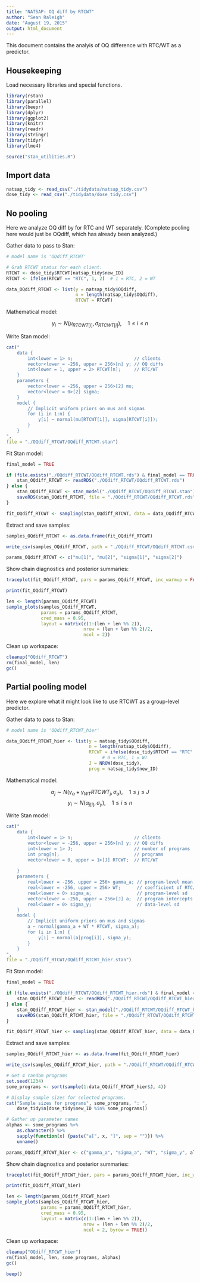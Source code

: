```yaml
---
title: "NATSAP- OQ diff by RTCWT"
author: "Sean Raleigh"
date: "August 19, 2015"
output: html_document
---
```


This document contains the analyis of OQ difference with RTC/WT as a predictor.

## Housekeeping

Load necessary libraries and special functions.

```r
library(rstan)
library(parallel)
library(beepr)
library(dplyr)
library(ggplot2)
library(knitr)
library(readr)
library(stringr)
library(tidyr)
library(lme4)
```

```r
source("stan_utilities.R")
```

## Import data

```r
natsap_tidy <- read_csv("./tidydata/natsap_tidy.csv")
dose_tidy <- read_csv("./tidydata/dose_tidy.csv")
```


## No pooling

Here we analyze OQ diff by for RTC and WT separately. (Complete pooling here would just be OQdiff, which has already been analyzed.)

Gather data to pass to Stan:

```r
# model name is 'OQdiff_RTCWT'

# Grab RTCWT status for each client.
RTCWT <- dose_tidy$RTCWT[natsap_tidy$new_ID]
RTCWT <- ifelse(RTCWT == "RTC", 1, 2)  # 1 = RTC, 2 = WT

data_OQdiff_RTCWT <- list(y = natsap_tidy$OQdiff,
                          n = length(natsap_tidy$OQdiff),
                          RTCWT = RTCWT)
```

Mathematical model:

$$ y_{i} \sim N\left( \mu_{RTCWT[i]}, \sigma_{RTCWT[i]} \right), \quad 1 \leq i \leq n $$

Write Stan model:

```r
cat("
    data {
        int<lower = 1> n;                       // clients
        vector<lower = -256, upper = 256>[n] y; // OQ diffs
        int<lower = 1, upper = 2> RTCWT[n];     // RTC/WT
    }
    parameters {
        vector<lower = -256, upper = 256>[2] mu;
        vector<lower = 0>[2] sigma;
    }
    model {
        // Implicit uniform priors on mus and sigmas
        for (i in 1:n) {
            y[i] ~ normal(mu[RTCWT[i]], sigma[RTCWT[i]]);
        }
    }
",
file = "./OQdiff_RTCWT/OQdiff_RTCWT.stan")
```

Fit Stan model:

```r
final_model = TRUE

if (file.exists("./OQdiff_RTCWT/OQdiff_RTCWT.rds") & final_model == TRUE) {
    stan_OQdiff_RTCWT <- readRDS("./OQdiff_RTCWT/OQdiff_RTCWT.rds")
} else {
    stan_OQdiff_RTCWT <- stan_model("./OQdiff_RTCWT/OQdiff_RTCWT.stan")
    saveRDS(stan_OQdiff_RTCWT, file = "./OQdiff_RTCWT/OQdiff_RTCWT.rds")
}

fit_OQdiff_RTCWT <- sampling(stan_OQdiff_RTCWT, data = data_OQdiff_RTCWT)
```

Extract and save samples:

```r
samples_OQdiff_RTCWT <- as.data.frame(fit_OQdiff_RTCWT)

write_csv(samples_OQdiff_RTCWT, path = "./OQdiff_RTCWT/OQdiff_RTCWT.csv")

params_OQdiff_RTCWT <- c("mu[1]", "mu[2]", "sigma[1]", "sigma[2]")
```

Show chain diagnostics and posterior summaries:

```r
traceplot(fit_OQdiff_RTCWT, pars = params_OQdiff_RTCWT, inc_warmup = FALSE)

print(fit_OQdiff_RTCWT)

len <- length(params_OQdiff_RTCWT)
sample_plots(samples_OQdiff_RTCWT,
             params = params_OQdiff_RTCWT,
             cred_mass = 0.95,
             layout = matrix(c(1:(len + len %% 2)),
                             nrow = (len + len %% 2)/2,
                             ncol = 2))
```

Clean up workspace:

```r
cleanup("OQdiff_RTCWT")
rm(final_model, len)
gc()
```


## Partial pooling model

Here we explore what it might look like to use RTCWT as a group-level predictor.

Gather data to pass to Stan:

```r
# model name is 'OQdiff_RTCWT_hier'

data_OQdiff_RTCWT_hier <- list(y = natsap_tidy$OQdiff,
                               n = length(natsap_tidy$OQdiff),
                               RTCWT = ifelse(dose_tidy$RTCWT == "RTC", 0, 1),
                                    # 0 = RTC, 1 = WT
                               J = NROW(dose_tidy),
                               prog = natsap_tidy$new_ID)
```

Mathematical model:

$$ \alpha_{j} \sim N\left(\gamma_{\alpha} + 
    \gamma_{WT} RTCWT_{j}, \sigma_{\alpha} \right), \quad 1 \leq j \leq J $$
$$ y_{i} \sim N\left( \alpha_{j[i]}, \sigma_{y} \right), \quad 1 \leq i \leq n $$

Write Stan model:

```r
cat("
    data {
        int<lower = 1> n;                       // clients
        vector<lower = -256, upper = 256>[n] y; // OQ diffs
        int<lower = 1> J;                       // number of programs
        int prog[n];                            // programs
        vector<lower = 0, upper = 1>[J] RTCWT;  // RTC/WT
        
    }
    parameters {
        real<lower = -256, upper = 256> gamma_a; // program-level mean
        real<lower = -256, upper = 256> WT;      // coefficient of RTC/WT        
        real<lower = 0> sigma_a;                 // program-level sd
        vector<lower = -256, upper = 256>[J] a;  // program intercepts
        real<lower = 0> sigma_y;                 // data-level sd
    }
    model {
        // Implicit uniform priors on mus and sigmas
        a ~ normal(gamma_a + WT * RTCWT, sigma_a);
        for (i in 1:n) {
            y[i] ~ normal(a[prog[i]], sigma_y);
        }
    }
",
file = "./OQdiff_RTCWT/OQdiff_RTCWT_hier.stan")
```

Fit Stan model:

```r
final_model = TRUE

if (file.exists("./OQdiff_RTCWT/OQdiff_RTCWT_hier.rds") & final_model == TRUE) {
    stan_OQdiff_RTCWT_hier <- readRDS("./OQdiff_RTCWT/OQdiff_RTCWT_hier.rds")
} else {
    stan_OQdiff_RTCWT_hier <- stan_model("./OQdiff_RTCWT/OQdiff_RTCWT_hier.stan")
    saveRDS(stan_OQdiff_RTCWT_hier, file = "./OQdiff_RTCWT/OQdiff_RTCWT_hier.rds")
}

fit_OQdiff_RTCWT_hier <- sampling(stan_OQdiff_RTCWT_hier, data = data_OQdiff_RTCWT_hier)
```

Extract and save samples:

```r
samples_OQdiff_RTCWT_hier <- as.data.frame(fit_OQdiff_RTCWT_hier)

write_csv(samples_OQdiff_RTCWT_hier, path = "./OQdiff_RTCWT/OQdiff_RTCWT_hier.csv")

# Get 4 random programs
set.seed(1234)
some_programs <- sort(sample(1:data_OQdiff_RTCWT_hier$J, 4))

# Display sample sizes for selected programs.
cat("Sample sizes for programs", some_programs, ": ",
    dose_tidy$n[dose_tidy$new_ID %in% some_programs])

# Gather up parameter names
alphas <- some_programs %>%
    as.character() %>%
    sapply(function(x) {paste("a[", x, "]", sep = "")}) %>%
    unname()

params_OQdiff_RTCWT_hier <- c("gamma_a", "sigma_a", "WT", "sigma_y", alphas)
```

Show chain diagnostics and posterior summaries:

```r
traceplot(fit_OQdiff_RTCWT_hier, pars = params_OQdiff_RTCWT_hier, inc_warmup = FALSE)

print(fit_OQdiff_RTCWT_hier)

len <- length(params_OQdiff_RTCWT_hier)
sample_plots(samples_OQdiff_RTCWT_hier,
             params = params_OQdiff_RTCWT_hier,
             cred_mass = 0.95,
             layout = matrix(c(1:(len + len %% 2)),
                             nrow = (len + len %% 2)/2,
                             ncol = 2, byrow = TRUE))
```

Clean up workspace:

```r
cleanup("OQdiff_RTCWT_hier")
rm(final_model, len, some_programs, alphas)
gc()
```

```r
beep()
```
